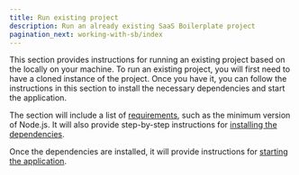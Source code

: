 ```yaml
---
title: Run existing project
description: Run an already existing SaaS Boilerplate project
pagination_next: working-with-sb/index
---
```



This section provides instructions for running an existing project based on the <ProjectName/> locally on your machine. To run an existing project, you will first need to have a cloned instance of the <ProjectName/> project. Once you have it, you can follow the instructions in this section to install the necessary dependencies and start the application.

The section will include a list of [requirements](#requirements), such as the minimum version of Node.js. It will also provide step-by-step instructions for [installing the dependencies](#install-dependencies).

Once the dependencies are installed, it will provide instructions for [starting the application](#start-the-app).

<Requirements />
<InstallDeps />
<StartApp />